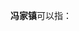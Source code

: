'''冯家镇'''可以指：
{{PRC admin/disambig|21/09/22/104/000|37/10/83/106/000|37/16/24/103/000}}
{{disambig|cat=三字中国镇名消歧义}}